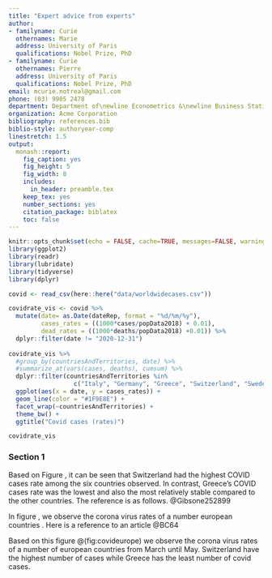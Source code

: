 ```yaml
---
title: "Expert advice from experts"
author:
- familyname: Curie
  othernames: Marie
  address: University of Paris
  qualifications: Nobel Prize, PhD
- familyname: Curie
  othernames: Pierre
  address: University of Paris
  qualifications: Nobel Prize, PhD
email: mcurie.notreal@gmail.com
phone: (03) 9905 2478
department: Department of\newline Econometrics &\newline Business Statistics
organization: Acme Corporation
bibliography: references.bib
biblio-style: authoryear-comp
linestretch: 1.5
output:
  monash::report:
    fig_caption: yes
    fig_height: 5
    fig_width: 8
    includes:
      in_header: preamble.tex
    keep_tex: yes
    number_sections: yes
    citation_package: biblatex
    toc: false
---
```


```r
knitr::opts_chunk$set(echo = FALSE, cache=TRUE, messages=FALSE, warning=FALSE)
library(ggplot2)
library(readr)
library(lubridate)
library(tidyverse)
library(dplyr)

```

```r

covid <- read_csv(here::here("data/worldwidecases.csv"))

```


```r

covidrate_vis <- covid %>%
  mutate(date= as.Date(dateRep, format = "%d/%m/%y"),
         cases_rates = ((1000*cases/popData2018) + 0.01),
         dead_rates = ((1000*deaths/popData2018) +0.01)) %>%
  dplyr::filter(date != "2020-12-31") 
  
covidrate_vis %>%
  #group_by(countriesAndTerritories, date) %>%
  #summarize_at(vars(cases, deaths), cumsum) %>%
  dplyr::filter(countriesAndTerritories %in%
                  c("Italy", "Germany", "Greece", "Switzerland", "Sweden", "France")) %>%
  ggplot(aes(x = date, y = cases_rates)) +
  geom_line(color = "#1F9E8E") +
  facet_wrap(~countriesAndTerritories) +
  theme_bw() +
  ggtitle("Covid cases (rates)")

covidrate_vis


```


### Section 1

Based on Figure \ref{fig:covid-europe}, it can be seen that Switzerland had the highest COVID cases rate among the six countries observed. In contrast, Greece's COVID cases rate was the lowest and also the most relatively stable compared to the other countries. The reference is as follows. @Gibsone252899


In figure \ref{fig:covidgraph}, we observe the corona virus rates of a number european countries . Here is a reference to an article @BC64 


Based on this figure \@(fig:covideurope) we observe the corona virus rates of a number of european countries from March until May. Switzerland have the highest number of cases while Greece has the least number of covid cases.


